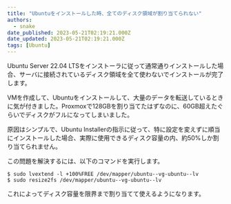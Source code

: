 ```yaml
---
title: "Ubuntuをインストールした時、全てのディスク領域が割り当てられない"
authors:
  - snake
date_published: 2023-05-21T02:19:21.000Z
date_updated: 2023-05-21T02:19:21.000Z
tags: [Ubuntu]
---
```


Ubuntu Server 22.04 LTSをインストーラに従って通常通りインストールした場合、サーバに接続されているディスク領域を全て使わないでインストールが完了します。

VMを作成して、Ubuntuをインストールして、大量のデータを転送しているときに気が付きました。Proxmoxで128GBを割り当てたはずなのに、60GB超えたぐらいでディスクがフルになってしまいました。

原因はシンプルで、Ubuntu Installerの指示に従って、特に設定を変えずに順当にインストールした場合、実際に使用できるディスク容量の内、約50%しか割り当てられません。

この問題を解決するには、以下のコマンドを実行します。

```shell
$ sudo lvextend -l +100%FREE /dev/mapper/ubuntu--vg-ubuntu--lv
$ sudo resize2fs /dev/mapper/ubuntu--vg-ubuntu--lv
```

これによってディスク容量を限界まで割り当てて使えるようになります。
